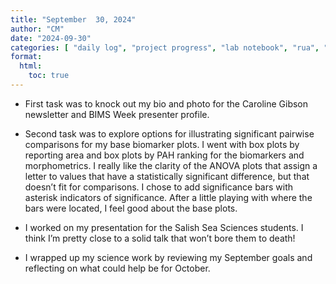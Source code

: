```yaml
---
title: "September  30, 2024"
author: "CM"
date: "2024-09-30"
categories: [ "daily log", "project progress", "lab notebook", "rua", "mussel biomarkers", "coding", "writing", "outreach"]
format:
  html:
    toc: true
---
```


- First task was to knock out my bio and photo for the Caroline Gibson newsletter and BIMS Week presenter profile. \

- Second task was to explore options for illustrating significant pairwise comparisons for my base biomarker plots. I went with box plots by reporting area and box plots by PAH ranking for the biomarkers and morphometrics. I really like the clarity of the ANOVA plots that assign a letter to values that have a statistically significant difference, but that doesn't fit for comparisons. I chose to add significance bars with asterisk indicators of significance. After a little playing with where the bars were located, I feel good about the base plots.\

- I worked on my presentation for the Salish Sea Sciences students. I think I'm pretty close to a solid talk that won't bore them to death!\

- I wrapped up my science work by reviewing my September goals and reflecting on what could help be for October.